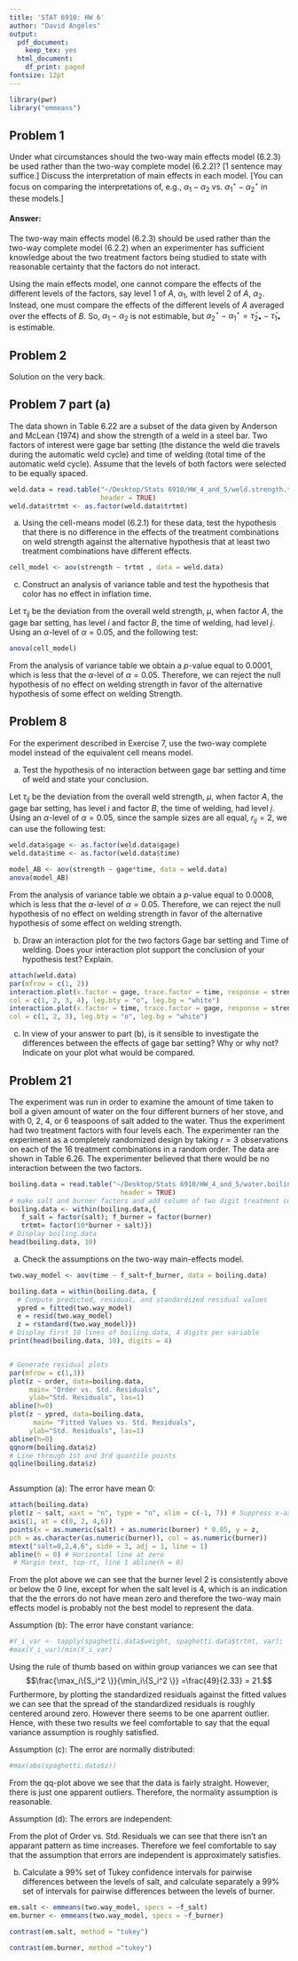 ```yaml
---
title: 'STAT 6910: HW 6'
author: "David Angeles"
output:
  pdf_document:
    keep_tex: yes
  html_document:
    df_print: paged
fontsize: 12pt
---
```


```r
library(pwr)
library("emmeans")
```


## Problem 1

Under what circumstances should the two-way main effects model (6.2.3) be used rather than the two-way complete model (6.2.2)? [1 sentence may suffice.] Discuss the interpretation of main effects in each model. [You can focus on comparing the interpretations of, e.g., $\alpha_1 - \alpha_2$ vs. $\alpha_1^\star - \alpha_2^\star$ in these models.]

#### Answer:

The two-way main effects model (6.2.3) should be used rather than the two-way complete model (6.2.2) when an experimenter has sufficient knowledge about the two treatment factors being studied to state with reasonable certainty that the factors do not interact.

Using the main effects model, one cannot compare the effects of the different levels of the factors, say level 1 of $A$, $\alpha_1$, with level 2 of $A$, $\alpha_2$. Instead, one must compare the effects of the different levels of $A$ averaged over the effects of $B$. So, $\alpha_1-\alpha_2$ is not estimable, but 
$\alpha^\star_2-\alpha^\star_1=\bar{\tau}_{2\bullet}-\bar{\tau}_{1\bullet}$ is estimable.


## Problem 2


Solution on the very back. 


## Problem 7 part (a)


The data shown in Table 6.22 are a subset of the data given by Anderson and McLean (1974) and show the strength of a weld in a steel bar. Two factors of interest were gage bar setting (the distance the weld die travels during the automatic weld cycle) and time of welding (total time of the automatic weld cycle). Assume that the levels of both factors were selected to be equally spaced.


```r
weld.data = read.table("~/Desktop/Stats 6910/HW_4_and_5/weld.strength.txt", 
                       header = TRUE)
weld.data$trtmt <- as.factor(weld.data$trtmt)
```

(a) Using the cell-means model (6.2.1) for these data, test the hypothesis that there is no difference in the effects of the treatment combinations on weld strength against the alternative hypothesis that at least two treatment combinations have different effects.



```r
cell_model <- aov(strength ~ trtmt , data = weld.data)
```

(c) Construct an analysis of variance table and test the hypothesis that color has no effect in inflation time.

Let $\tau_{ij}$ be the deviation from the overall weld strength, $\mu$, when factor $A$, the gage bar setting, has level $i$ and factor $B$, the time of welding, had level $j$. Using an $\alpha$-level of $\alpha = 0.05$, and the following test: 

\begin{center}
 The Null Hypothesis of No Effect on Weld Strength  
 $H_0 : \tau_{ij} = 0 \hspace{.2cm }\forall \hspace{.1cm} i=1,2,...,a \text{ and }\forall  \hspace{.1cm} j=1,2,...,b$ \\
 vs. The Alternative Hypothesis of Some Effect on Weld Strength $H_A : \tau_{ij} \neq \tau_{hk}$ for some $i\neq h$ and $j\neq k$ 
\end{center}

```r
anova(cell_model)
```

From the analysis of variance table we obtain a $p$-value equal to $0.0001$, which is less that the $\alpha$-level of $\alpha = 0.05$. Therefore, we can reject the null hypothesis of no effect on welding strength in favor of the alternative hypothesis of some effect on welding Strength.


## Problem 8

For the experiment described in Exercise 7, use the two-way complete model instead of the equivalent cell means model.

(a) Test the hypothesis of no interaction between gage bar setting and time of weld and state your conclusion. 


Let $\tau_{ij}$ be the deviation from the overall weld strength, $\mu$, when factor $A$, the gage bar setting, has level $i$ and factor $B$, the time of welding, had level $j$. Using an $\alpha$-level of $\alpha = 0.05$, since the sample sizes are all equal, $r_{ij}=2$, we can use the following test: 

\begin{center}
 The Null Hypothesis of No Interaction Between $A$ and $B$  
 $H_0 : (\alpha \beta)_{ij} - (\alpha \beta)_{iq} - (\alpha \beta)_{sj} + (\alpha \beta)_{sq}= 0 \hspace{.2cm }\forall \hspace{.1cm} i<s \text{ and }\forall  \hspace{.1cm} j<j$ \\
 vs. The Alternative Hypothesis of Some Effect on Weld Strength $H_A :  (\alpha \beta)_{ij} - (\alpha \beta)_{iq} \neq (\alpha \beta)_{sj} - (\alpha \beta)_{sq}$ for some $i\neq s$ and $j\neq q$ 
\end{center}

```r
weld.data$gage <- as.factor(weld.data$gage)
weld.data$time <- as.factor(weld.data$time)
```

```R
model_AB <- aov(strength ~ gage*time, data = weld.data)
anova(model_AB)
```


From the analysis of variance table we obtain a $p$-value equal to $0.0008$, which is less that the $\alpha$-level of $\alpha = 0.05$. Therefore, we can reject the null hypothesis of no effect on welding strength in favor of the alternative hypothesis of some effect on welding strength.

(b) Draw an interaction plot for the two factors Gage bar setting and Time of welding. Does your interaction plot support the conclusion of your hypothesis test? Explain.

```r
attach(weld.data)
par(mfrow = c(1, 2))
interaction.plot(x.factor = gage, trace.factor = time, response = strength,
col = c(1, 2, 3, 4), leg.bty = "o", leg.bg = "white") 
interaction.plot(x.factor = time, trace.factor = gage, response = strength,
col = c(1, 2, 3), leg.bty = "o", leg.bg = "white")
```

(c) In view of your answer to part (b), is it sensible to investigate the differences between the effects of gage bar setting? Why or why not? Indicate on your plot what would be compared.


## Problem 21 

The experiment was run in order to examine the amount of time taken to boil a given amount of water on the four different burners of her stove, and with 0, 2, 4, or 6 teaspoons of salt added to the water. Thus the experiment had two treatment factors with four levels each. The experimenter ran the experiment as a completely randomized design by taking $r = 3$ observations on each of the 16 treatment combinations in a random order. The data are shown in Table 6.26. The experimenter believed that there would be no interaction between the two factors.

```r
boiling.data = read.table("~/Desktop/Stats 6910/HW_4_and_5/water.boiling.txt", 
                            header = TRUE)
# make salt and burner factors and add column of two digit treatment combination
boiling.data <- within(boiling.data,{
   f_salt = factor(salt); f_burner = factor(burner)
   trtmt= factor(10*burner + salt)})
# Display boiling.data
head(boiling.data, 10)
```

(a) Check the assumptions on the two-way main-effects model.

```r
two.way_model <- aov(time ~ f_salt+f_burner, data = boiling.data)

boiling.data = within(boiling.data, {
  # Compute predicted, residual, and standardized residual values
  ypred = fitted(two.way_model)
  e = resid(two.way_model) 
  z = rstandard(two.way_model)})
# Display first 10 lines of boiling.data, 4 digits per variable
print(head(boiling.data, 10), digits = 4)


# Generate residual plots 
par(mfrow = c(1,3))
plot(z ~ order, data=boiling.data, 
     main= "Order vs. Std. Residuals",
     ylab="Std. Residuals", las=1)
abline(h=0)
plot(z ~ ypred, data=boiling.data, 
      main= "Fitted Values vs. Std. Residuals",
     ylab="Std. Residuals", las=1)
abline(h=0)
qqnorm(boiling.data$z)
# Line through 1st and 3rd quantile points
qqline(boiling.data$z) 



```


Assumption (a): The error have mean 0:


```r
attach(boiling.data)
plot(z ~ salt, xaxt = "n", type = "n", xlim = c(-1, 7)) # Suppress x-axis, pts
axis(1, at = c(0, 2, 4,6))
points(x = as.numeric(salt) + as.numeric(burner) * 0.05, y = z,
pch = as.character(as.numeric(burner)), col = as.numeric(burner)) 
mtext("salt=0,2,4,6", side = 3, adj = 1, line = 1)
abline(h = 0) # Horizontal line at zero
 # Margin text, top-rt, line 1 abline(h = 0)
```

From the plot above we can see that the burner level 2 is consistently above or below the 0 line, except for when the salt level is 4, which is an indication that the the errors do not have mean zero and therefore the two-way main effects model is probably not the best model to represent the data.

Assumption (b): The error have constant variance:

```r
#Y_i_var <- tapply(spaghetti.data$weight, spaghetti.data$trtmt, var);
#max(Y_i_var)/min(Y_i_var)
```

Using the rule of thumb based on within group variances we can see that 
$$\frac{\max_i\{S_i^2 \}}{\min_i\{S_i^2 \}} =\frac{49}{2.33} = 21.$$ 
Furthermore, by plotting the standardized residuals against the fitted values we can see that the spread of the standardized residuals is roughly centered around zero. However there seems to be one aparrent outlier. Hence, with these two results we feel comfortable to say that the equal variance assumption is roughly satisfied. 

Assumption (c): The error are normally distributed:

```r
#max(abs(spaghetti.data$z))
```

From the qq-plot above we see that the data is fairly straight. However, there is just one apparent outliers. Therefore, the normality assumption is reasonable.


Assumption (d): The errors are independent:

From the plot of Order vs. Std. Residuals we can see that there isn't an apparant pattern as time increases. Therefore we feel comfortable to say that the assumption that errors are independent is approximately satisfies.



(b) Calculate a 99% set of Tukey confidence intervals for pairwise differences between the levels of salt, and calculate separately a 99% set of intervals for pairwise differences between the levels of burner.

```r
em.salt <- emmeans(two.way_model, specs = ~f_salt)
em.burner <- emmeans(two.way_model, specs = ~f_burner)

contrast(em.salt, method = "tukey")
```


 
 
```r
contrast(em.burner, method ="tukey")
```


